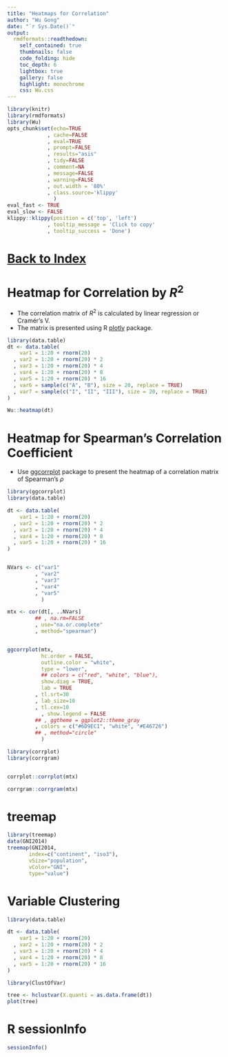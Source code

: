 ```yaml
---
title: "Heatmaps for Correlation"
author: "Wu Gong"
date: "`r Sys.Date()`"
output:
  rmdformats::readthedown:
    self_contained: true
    thumbnails: false
    code_folding: hide
    toc_depth: 6
    lightbox: true
    gallery: false
    highlight: monochrome
    css: Wu.css
---
```



	
```r
library(knitr)
library(rmdformats)
library(Wu)
opts_chunk$set(echo=TRUE
             , cache=FALSE
             , eval=TRUE
             , prompt=FALSE
             , results="asis"
             , tidy=FALSE
             , comment=NA
             , message=FALSE
             , warning=FALSE
             , out.width = '80%'
             , class.source='klippy'
               )
eval_fast <- TRUE
eval_slow <- FALSE
klippy::klippy(position = c('top', 'left')
             , tooltip_message = 'Click to copy'
             , tooltip_success = 'Done')
```



# [Back to Index](index.html)




# Heatmap for Correlation by $R^2$

 * The correlation matrix of $R^2$ is calculated by linear regression or Cramér's V.
 * The matrix is presented using R [plotly](https://plotly.com/r/) package.

```r

library(data.table)
dt <- data.table(
    var1 = 1:20 + rnorm(20)
  , var2 = 1:20 + rnorm(20) * 2
  , var3 = 1:20 + rnorm(20) * 4
  , var4 = 1:20 + rnorm(20) * 8
  , var5 = 1:20 + rnorm(20) * 16
  , var6 = sample(c("A", "B"), size = 20, replace = TRUE)
  , var7 = sample(c("I", "II", "III"), size = 20, replace = TRUE)
)

Wu::heatmap(dt)


```


# Heatmap for Spearman's Correlation Coefficient

 * Use [ggcorrplot](http://www.sthda.com/english/wiki/ggcorrplot) package to present the heatmap of a correlation matrix of Spearman's $\rho$

```r
library(ggcorrplot)
library(data.table)

dt <- data.table(
    var1 = 1:20 + rnorm(20)
  , var2 = 1:20 + rnorm(20) * 2
  , var3 = 1:20 + rnorm(20) * 4
  , var4 = 1:20 + rnorm(20) * 8
  , var5 = 1:20 + rnorm(20) * 16
)


NVars <- c("var1"
         , "var2"
         , "var3"
         , "var4"
         , "var5"
           )

mtx <- cor(dt[, ..NVars]
         ## , na.rm=FALSE
         , use="na.or.complete"
         , method="spearman")


ggcorrplot(mtx, 
           hc.order = FALSE,
           outline.color = "white", 
           type = "lower",
           ## colors = c("red", "white", "blue"), 
           show.diag = TRUE, 
           lab = TRUE
         , tl.srt=30
         , lab_size=10
         , tl.cex=10
           , show.legend = FALSE
         ## , ggtheme = ggplot2::theme_gray
         , colors = c("#6D9EC1", "white", "#E46726")
         ## , method="circle"
           )

library(corrplot)
library(corrgram)


corrplot::corrplot(mtx)

corrgram::corrgram(mtx)

```






# treemap


```r


library(treemap)
data(GNI2014)
treemap(GNI2014,
       index=c("continent", "iso3"),
       vSize="population",
       vColor="GNI",
       type="value")

```


# Variable Clustering

```r
library(data.table)

dt <- data.table(
    var1 = 1:20 + rnorm(20)
  , var2 = 1:20 + rnorm(20) * 2
  , var3 = 1:20 + rnorm(20) * 4
  , var4 = 1:20 + rnorm(20) * 8
  , var5 = 1:20 + rnorm(20) * 16
)

library(ClustOfVar)

tree <- hclustvar(X.quanti = as.data.frame(dt))
plot(tree)

```

# R sessionInfo

```r
sessionInfo()

```
